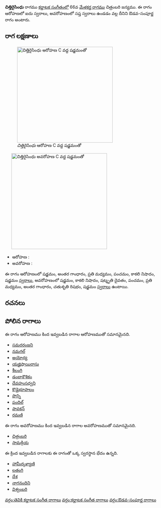 {{Infobox ragam
	| name          	=  చిత్తిరైసింధు
	| synonym	    	= 
	| mela          	= 
	| chakra        	= 
	| janaka        	= 
	| type          	= ఔడవ-సంపూర్ణ
	| arohanam      	= {{svaraC|S|G3|M2|P|N3|S'}} 
	| avarohanam    	= {{svaraC|S'|N3|D3|P|M2|G3|R2|S}}
	| jeeva         	=
	| chhaya        	=
	| nyasa         	=
	| vishesha      	= 
	| equivalent  		= 
}}
{{కర్ణాటక సంగీత రాగాలు}}
''' చిత్తిరైసింధు''' రాగము [[కర్ణాటక సంగీతం]]లో 66వ [[మేళకర్త రాగము]]  చిత్రంబరి జన్యము.  ఈ రాగం ఆరోహణలో ఐదు స్వరాలు, అవరోహణంలో సప్త స్వరాలు ఉండడం వల్ల దీనిని ఔడవ-సంపూర్ణ రాగం అంటారు.


==రాగ లక్షణాలు==
[[Image:cittiraisindhu_ar_kb2wiki.png|thumb|right|316px|'' చిత్తిరైసింధు'' ఆరోహణ C వద్ద షడ్జమంతో]]
	[[Image:cittiraisindhu_av_kb2wiki.png|thumb|right|316px|'' చిత్తిరైసింధు'' అవరోహణ C వద్ద షడ్జమంతో]]

* ఆరోహణ : {{svaraC|S|G3|M2|P|N3|S'}} 
* అవరోహణ : {{svaraC|S'|N3|D3|P|M2|G3|R2|S}}

ఈ రాగం ఆరోహణంలో షడ్జమం, అంతర గాంధారం, ప్రతి మధ్యమం, పంచమం, కాకలి  నిషాదం, షడ్జమం [[స్వరాలు]], అవరోహణంలో షడ్జమం, కాకలి  నిషాదం, షట్శృతి దైవతం, పంచమం, ప్రతి మధ్యమం, అంతర గాంధారం, చతుశృతి రిషభం, షడ్జమం [[స్వరాలు]] ఉంటాయి.

==రచనలు==



==పోలిన రాగాలు==
ఈ రాగం ఆరోహణము కింద ఇవ్వబడిన రాగాల ఆరోహణముతో సమానమైనది.
* [[సమరరంజని]]
* [[నమగల్]]
* [[అయోధ్య]]
* [[యజ్హిషాయిరాసు]]
* [[శీలంగి]]
* [[డంబాకౌశికం]]
* [[దేవహంసధ్వని]]
* [[కొడైభూపాలం]]
* [[పొన్ని]]
* [[పందిల్]]
* [[పావకన్]]
* [[రమణి]]

ఈ రాగం అవరోహణము కింద ఇవ్వబడిన రాగాల అవరోహణముతో సమానమైనది.
* [[ చిత్రంబరి]]
* [[సామక్రియ]]

ఈ క్రింద ఇవ్వబడిన రాగాలకు ఈ రాగంతో ఒక్క స్వరస్థాన భేదం ఉన్నది.
* [[ హామీర్కళ్యాణి]]
* [[లతంగి]]
* [[దేశ]]
* [[నాగనందిని]]
* [[విశ్వంబరి]]



[[వర్గం:తెవికి కర్ణాటక సంగీత రాగాలు]]
[[వర్గం:కర్ణాటక సంగీత రాగాలు]]
[[వర్గం:ఔడవ-సంపూర్ణ రాగాలు]]